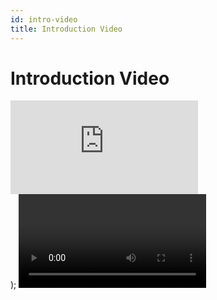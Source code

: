 ```yaml
---
id: intro-video
title: Introduction Video
---
```


# Introduction Video

  <div style={{ padding: '56.25% 0 0 0', position: 'relative' }}>
      <iframe
        src="https://player.vimeo.com/video/869062168?badge=0&amp;autopause=0&amp;quality_selector=1&amp;progress_bar=1&amp;player_id=0&amp;app_id=58479"
        frameBorder="0"
        allow="autoplay; fullscreen; picture-in-picture"
        style={{
          position: 'absolute',
          top: 0,
          left: 0,
          width: '100%',
          height: '100%',
        }}
        title="wks-generic-demo"
      ></iframe>
      <script src="https://player.vimeo.com/api/player.js"></script>
    </div>
);

<Video />

## Cases Definitions

Live demonstration of the WKS Platform.
